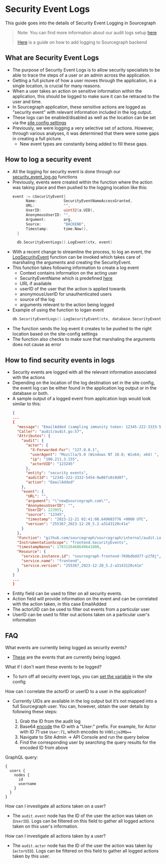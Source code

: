 # Security Event Logs
This guide goes into the details of Security Event Logging in Sourcegraph
> Note: You can find more information about our audit logs setup [here](./audit_log.md)
>
> [Here](../dev/how-to/add_logging.md) is a guide on how to add logging to Sourcegraph backend

## What are Security Event Logs
- The purpose of Security Event Logs is to allow security specialists to be able to trace the steps of a user or an admin across the application.
- Getting a full picture of how a user moves through the application, in a single location, is crucial for many reasons.
- When a user takes an action on sensitive information within the application, this should be logged to make sure it can be retraced to the user and time.
- In Sourcegraph application, these sensitive actions are logged as "security event" with relevant information included in the log output.
- These logs can be enabled/disabled as well as the location can be set via the [site config settings](./audit_log#configuring)
- Previously, we were logging a very selective set of actions. However, through various analyses, it was determined that there were some gaps in creating a full picture.
  - New event types are constantly being added to fill these gaps.


## How to log a security event
- All the logging for security event is done through our [security_event_log.go](https://sourcegraph.com/github.com/sourcegraph/sourcegraph/-/blob/internal/database/security_event_logs.go) functions
- Previously, events were created within the function where the action was taking place and then pushed to the logging location like this:
  ```go
  event := &SecurityEvent{
		Name:            SecurityEventNameAccessGranted,
		URL:             "",
		UserID:          uint32(a.UID),
		AnonymousUserID: "",
		Argument:        arg,
		Source:          "BACKEND",
		Timestamp:       time.Now(),
	}

	db.SecurityEventLogs().LogEvent(ctx, event)
  
- With a recent change to streamline the process, to log an event, the [LogSecurityEvent](https://sourcegraph.com/github.com/sourcegraph/sourcegraph/-/blob/internal/database/security_event_logs.go?L253:34&popover=pinned) function can be invoked which takes care of marshaling the arguments and creating the SecurityEvent.
- This function takes following information to create a log event
  - Context contains information on the acting user
  - SecurityEventName which is predefined [here](https://sourcegraph.com/github.com/sourcegraph/sourcegraph/-/blob/internal/database/security_event_logs.go?L22-101)
  - URL if available
  - userID of the user that the action is applied towards
  - anonymousUserID for unauthenticated users
  - source of the log
  - arguments relevant to the action being logged
- Example of using the function to logan event
  ```go
  db.SecurityEventLogs().LogSecurityEvent(ctx, database.SecurityEventNameEmailAdded, r.URL.Path, uint32(actr.UID), "", "BACKEND", email)

- The function sends the log event it creates to be pushed to the right location based on the site-config settings
- The function also checks to make sure that marshaling the arguments does not cause as error

## How to find security events in logs
- Security events are logged with all the relevant information associated with the actions
- Depending on the location of the log destination set in the site config, the event log can be either found in the application log output or in the database or both.
- A sample output of a logged event from application logs would look similar to this:
  ```JSON
  {
  ...
  {
    "message": "EmailAdded (sampling immunity token: 12345-222-3333-5454-9w08fs0s9d8f)",
    "Caller": "audit/audit.go:57",
    "Attributes": {
      "audit": {
        "actor": {
          "X-Forwarded-For": "127.0.0.1",
          "userAgent": "Mozilla/5.0 (Windows NT 10.0; Win64; x64) ",
          "ip": "100.211.3.155",
          "actorUID": "123245"
        },
        "entity": "security events",
        "auditId": "12345-222-3333-5454-9w08fs0s9d8f",
        "action": "EmailAdded"
      },
      "event": {
        "URL": "",
        "argument": "\"new@sourcegraph.com\"",
        "AnonymousUserID": "",
        "UserID": 223955,
        "source": "12345",
        "timestamp": "2023-12-21 02:41:08.649603776 +0000 UTC",
        "version": "255367_2023-12-20_5.2-a3143120c41e"
      }
    },
    "Function": "github.com/sourcegraph/sourcegraph/internal/audit.Log",
    "InstrumentationScope": "frontend.SecurityEvents",
    "timestampNanos": 1703126468649641000,
    "Resource": {
      "service.instance.id": "sourcegraph-frontend-769bdbdd77-p2f8j",
      "service.name": "frontend",
      "service.version": "255367_2023-12-20_5.2-a3143120c41e"
    }
  }
  ...
  }

- Entity field can be used to filter on all security events.
- Action field will provide information on the event and can be correlated with the action taken, in this case EmailAdded
- The actorUID can be used to filter out events from a particular user
- UserID can be used to filter out actions taken on a particular user's information
  
## FAQ
What events are currently being logged as security events?
- [These](https://sourcegraph.com/github.com/sourcegraph/sourcegraph/-/blob/internal/database/security_event_logs.go?L22-101) are the events that are currently being logged.

What if I don't want these events to be logged?
- To turn off all security event logs, you can [set the variable](https://docs.sourcegraph.com/admin/audit_log#excessive-audit-logging) in the site config

How can I correlate the actorID or userID to a user in the application?

- Currently UIDs are available in the log output but it’s not mapped into a full Sourcegraph user. You can, however, obtain the user details by following these steps:

  1. Grab the ID from the audit log
  1. Base64 [encode](https://www.base64encode.org) the ID with a "User:" prefix. For example, for Actor with ID 71 use `User:71`, which encodes to `VXNlcjo3MQ==`
  1. Navigate to Site Admin -> API Console and run the query below
  1. Find the corresponding user by searching the query results for the encoded ID from above

 GraphQL query:
 ```
 {
   users {
     nodes {
       id
       username
     }
   }
 }
 ```

How can I investigate all actions taken on a user?
- The `audit.event` node has the ID of the user the action was taken on (`UserID`). Logs can be filtered on this field to gather all logged actions taken on this user's information.

How can I investigate all actions taken by a user?
- The `audit.actor` node has the ID of the user the action was taken by (`actorUID`). Logs can be filtered on this field to gather all logged actions taken by this user.
